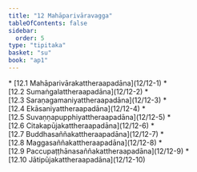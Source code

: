 ```yaml
---
title: "12 Mahāparivāravagga"
tableOfContents: false
sidebar:
  order: 5
type: "tipitaka"
basket: "su"
book: "ap1"
---
```



<DynamicBreadcrumb />



<TableOfContents book="ap1" section="12">
* [12.1 Mahāparivārakattheraapadāna](12/12-1)
* [12.2 Sumaṅgalattheraapadāna](12/12-2)
* [12.3 Saraṇagamaniyattheraapadāna](12/12-3)
* [12.4 Ekāsaniyattheraapadāna](12/12-4)
* [12.5 Suvaṇṇapupphiyattheraapadāna](12/12-5)
* [12.6 Citakapūjakattheraapadāna](12/12-6)
* [12.7 Buddhasaññakattheraapadāna](12/12-7)
* [12.8 Maggasaññakattheraapadāna](12/12-8)
* [12.9 Paccupaṭṭhānasaññakattheraapadāna](12/12-9)
* [12.10 Jātipūjakattheraapadāna](12/12-10)
</TableOfContents>